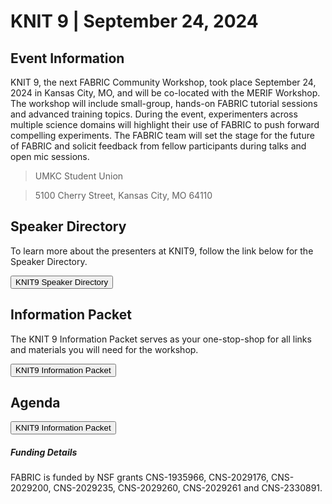 
# KNIT 9 | September 24, 2024

## Event Information
KNIT 9, the next FABRIC Community Workshop, took place September 24, 2024 in Kansas City, MO, and will be co-located with the MERIF Workshop. The workshop will include small-group, hands-on FABRIC tutorial sessions and advanced training topics. During the event, experimenters across multiple science domains will highlight their use of FABRIC to push forward compelling experiments. The FABRIC team will set the stage for the future of FABRIC and solicit feedback from fellow participants during talks and open mic sessions.
> UMKC Student Union

> 5100 Cherry Street, Kansas City, MO 64110

## Speaker Directory
To learn more about the presenters at KNIT9, follow the link below for the Speaker Directory.

<div class="button-container">
<Button linkto="https://docs.google.com/document/d/15uAuJdMwE65v5_Rmm5KyYSt_511GbL2ScN89DzCLNtg/preview">KNIT9 Speaker Directory</Button>
</div>

## Information Packet

The KNIT 9 Information Packet serves as your one-stop-shop for all links and materials you will need for the workshop.

<div class="button-container">
<Button linkto="https://docs.google.com/document/d/1br31OkgPGS_75dzI7xZE9e2AVOQbWqo5lyFbT-7YMhM/preview">KNIT9 Information Packet</Button>
</div>

## Agenda

<div class="button-container">
<Button linkto="https://docs.google.com/document/d/1br31OkgPGS_75dzI7xZE9e2AVOQbWqo5lyFbT-7YMhM/preview">KNIT9 Information Packet</Button>
</div>

##### Funding Details

FABRIC is funded by NSF grants CNS-1935966, CNS-2029176, CNS-2029200, CNS-2029235, CNS-2029260, CNS-2029261 and CNS-2330891.